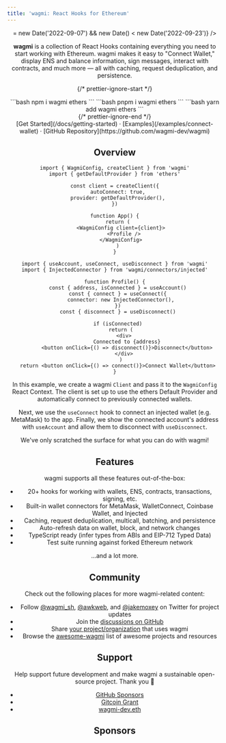 ```yaml
---
title: 'wagmi: React Hooks for Ethereum'
---
```




<Header showGitcoinBanner={new Date() >= new Date('2022-09-07') && new Date() < new Date('2022-09-23')} />

**wagmi** is a collection of React Hooks containing everything you need to start working with Ethereum. wagmi makes it easy to "Connect Wallet," display ENS and balance information, sign messages, interact with contracts, and much more — all with caching, request deduplication, and persistence.

{/* prettier-ignore-start */}
<div className="max-w-xs mx-auto mt-5 mb-8 text-center install">
  <Tabs items={['npm', 'pnpm', 'yarn']}>
    <Tab>
```bash
npm i wagmi ethers
```
    </Tab>
    <Tab>
```bash
pnpm i wagmi ethers
```
    </Tab>
    <Tab>
```bash
yarn add wagmi ethers
```
    </Tab>
  </Tabs>
</div>
{/* prettier-ignore-end */}

<div className="mb-20 text-center">
  [Get Started](/docs/getting-started) · [Examples](/examples/connect-wallet) ·
  [GitHub Repository](https://github.com/wagmi-dev/wagmi)
</div>

## Overview

```tsx
import { WagmiConfig, createClient } from 'wagmi'
import { getDefaultProvider } from 'ethers'

const client = createClient({
  autoConnect: true,
  provider: getDefaultProvider(),
})

function App() {
  return (
    <WagmiConfig client={client}>
      <Profile />
    </WagmiConfig>
  )
}
```

```tsx
import { useAccount, useConnect, useDisconnect } from 'wagmi'
import { InjectedConnector } from 'wagmi/connectors/injected'

function Profile() {
  const { address, isConnected } = useAccount()
  const { connect } = useConnect({
    connector: new InjectedConnector(),
  })
  const { disconnect } = useDisconnect()

  if (isConnected)
    return (
      <div>
        Connected to {address}
        <button onClick={() => disconnect()}>Disconnect</button>
      </div>
    )
  return <button onClick={() => connect()}>Connect Wallet</button>
}
```

In this example, we create a wagmi `Client` and pass it to the `WagmiConfig` React Context. The client is set up to use the ethers Default Provider and automatically connect to previously connected wallets.

Next, we use the `useConnect` hook to connect an injected wallet (e.g. MetaMask) to the app. Finally, we show the connected account's address with `useAccount` and allow them to disconnect with `useDisconnect`.

We've only scratched the surface for what you can do with wagmi!

## Features

wagmi supports all these features out-of-the-box:

- 20+ hooks for working with wallets, ENS, contracts, transactions, signing, etc.
- Built-in wallet connectors for MetaMask, WalletConnect, Coinbase Wallet, and Injected
- Caching, request deduplication, multicall, batching, and persistence
- Auto-refresh data on wallet, block, and network changes
- TypeScript ready (infer types from ABIs and EIP-712 Typed Data)
- Test suite running against forked Ethereum network

...and a lot more.

## Community

Check out the following places for more wagmi-related content:

- Follow [@wagmi_sh](https://twitter.com/wagmi_sh), [@awkweb](https://twitter.com/awkweb), and [@jakemoxey](https://twitter.com/jakemoxey) on Twitter for project updates
- Join the [discussions on GitHub](https://github.com/wagmi-dev/wagmi/discussions)
- Share [your project/organization](https://github.com/wagmi-dev/wagmi/discussions/201) that uses wagmi
- Browse the [awesome-wagmi](https://github.com/wagmi-dev/awesome-wagmi) list of awesome projects and resources

## Support

Help support future development and make wagmi a sustainable open-source project. Thank you 🙏

- [GitHub Sponsors](https://github.com/sponsors/wagmi-dev?metadata_campaign=docs_support)
- [Gitcoin Grant](https://gitcoin.co/grants/4493/wagmi-react-hooks-library-for-ethereum)
- [wagmi-dev.eth](https://etherscan.io/enslookup-search?search=wagmi-dev.eth)

## Sponsors

<Sponsors />
